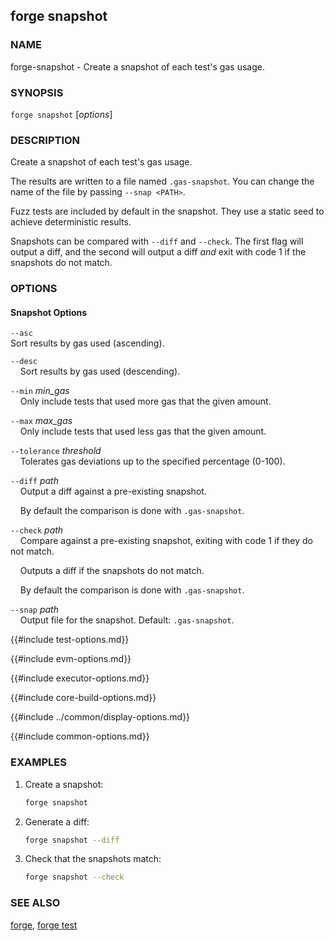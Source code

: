 ## forge snapshot

### NAME

forge-snapshot - Create a snapshot of each test's gas usage.

### SYNOPSIS

``forge snapshot`` [*options*]

### DESCRIPTION

Create a snapshot of each test's gas usage.

The results are written to a file named `.gas-snapshot`. You can change the name of the file
by passing `--snap <PATH>`.

Fuzz tests are included by default in the snapshot. They use a static seed to achieve deterministic results.

Snapshots can be compared with `--diff` and `--check`. The first flag will output a diff, and the second
will output a diff *and* exit with code 1 if the snapshots do not match.

### OPTIONS

#### Snapshot Options

`--asc`  
Sort results by gas used (ascending).

`--desc`  
&nbsp;&nbsp;&nbsp;&nbsp;Sort results by gas used (descending).

`--min` *min_gas*  
&nbsp;&nbsp;&nbsp;&nbsp;Only include tests that used more gas that the given amount.

`--max` *max_gas*  
&nbsp;&nbsp;&nbsp;&nbsp;Only include tests that used less gas that the given amount.

`--tolerance` *threshold*  
&nbsp;&nbsp;&nbsp;&nbsp;Tolerates gas deviations up to the specified percentage (0-100).

`--diff` *path*  
&nbsp;&nbsp;&nbsp;&nbsp;Output a diff against a pre-existing snapshot.

&nbsp;&nbsp;&nbsp;&nbsp;By default the comparison is done with `.gas-snapshot`.

`--check` *path*  
&nbsp;&nbsp;&nbsp;&nbsp;Compare against a pre-existing snapshot, exiting with code 1 if they do not match.

&nbsp;&nbsp;&nbsp;&nbsp;Outputs a diff if the snapshots do not match.

&nbsp;&nbsp;&nbsp;&nbsp;By default the comparison is done with `.gas-snapshot`.

`--snap` *path*  
&nbsp;&nbsp;&nbsp;&nbsp;Output file for the snapshot. Default: `.gas-snapshot`.

{{#include test-options.md}}

{{#include evm-options.md}}

{{#include executor-options.md}}

{{#include core-build-options.md}}

{{#include ../common/display-options.md}}

{{#include common-options.md}}

### EXAMPLES

1. Create a snapshot:
    ```sh
    forge snapshot
    ```

2. Generate a diff:
    ```sh
    forge snapshot --diff
    ```

3. Check that the snapshots match:
    ```sh
    forge snapshot --check
    ```

### SEE ALSO

[forge](./forge.md), [forge test](./forge-test.md)
